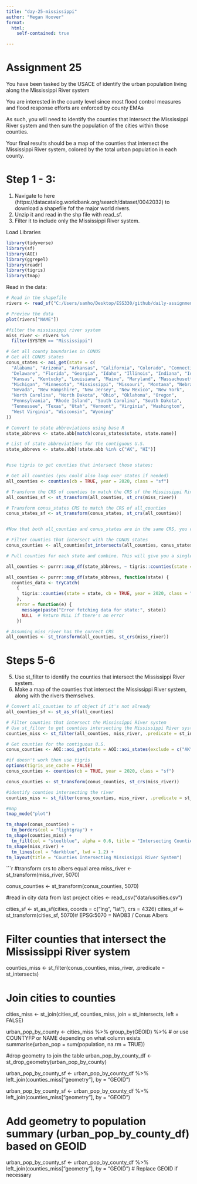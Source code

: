 ```yaml
---
title: "day-25-mississippi"
author: "Megan Hoover"
format:
  html:
    self-contained: true

---
```


# Assignment 25

You have been tasked by the USACE of identify the urban population living along the Mississippi River system

You are interested in the county level since most flood control measures and flood response efforts are enforced by county EMAs

As such, you will need to identify the counties that intersect the Mississippi River system and then sum the population of the cities within those counties.

Your final results should be a map of the counties that intersect the Mississippi River system, colored by the total urban population in each county.



# Step 1 - 3:

1. Navigate to here (https://datacatalog.worldbank.org/search/dataset/0042032) to download a shapefile fof the major world rivers.
2. Unzip it and read in the shp file with read_sf.
3. Filter it to include only the Mississippi River system.




Load Libraries
```r
library(tidyverse)
library(sf)
library(AOI)
library(ggrepel)
library(readr)
library(tigris)
library(tmap)
```


Read in the data:
```r
# Read in the shapefile
rivers <- read_sf("C:/Users/samho/Desktop/ESS330/github/daily-assignments/data/majorrivers_0_0/MajorRivers.shp")

# Preview the data
plot(rivers["NAME"])

#filter the mississippi river system
miss_river <- rivers %>%
  filter(SYSTEM == "Mississippi")

# Get all county boundaries in CONUS
# Get all CONUS states
conus_states <- aoi_get(state = c(
  "Alabama", "Arizona", "Arkansas", "California", "Colorado", "Connecticut",
  "Delaware", "Florida", "Georgia", "Idaho", "Illinois", "Indiana", "Iowa",
  "Kansas", "Kentucky", "Louisiana", "Maine", "Maryland", "Massachusetts",
  "Michigan", "Minnesota", "Mississippi", "Missouri", "Montana", "Nebraska",
  "Nevada", "New Hampshire", "New Jersey", "New Mexico", "New York",
  "North Carolina", "North Dakota", "Ohio", "Oklahoma", "Oregon",
  "Pennsylvania", "Rhode Island", "South Carolina", "South Dakota",
  "Tennessee", "Texas", "Utah", "Vermont", "Virginia", "Washington",
  "West Virginia", "Wisconsin", "Wyoming"
))

# Convert to state abbreviations using base R
state_abbrevs <- state.abb[match(conus_states$state, state.name)]

# List of state abbreviations for the contiguous U.S.
state_abbrevs <- state.abb[!state.abb %in% c("AK", "HI")]


#use tigris to get counties that intersect those states:

# Get all counties (you could also loop over states if needed)
all_counties <- counties(cb = TRUE, year = 2020, class = "sf")

# Transform the CRS of counties to match the CRS of the Mississippi River system
all_counties_sf <- st_transform(all_counties, st_crs(miss_river))

# Transform conus_states CRS to match the CRS of all_counties
conus_states_sf <- st_transform(conus_states, st_crs(all_counties))


#Now that both all_counties and conus_states are in the same CRS, you can safely perform the spatial operation to filter counties that intersect with the CONUS states.

# Filter counties that intersect with the CONUS states
conus_counties <- all_counties[st_intersects(all_counties, conus_states_sf, sparse = FALSE), ]

# Pull counties for each state and combine. This will give you a single sf object (all_counties) with the boundaries of all counties in the continental U.S.

all_counties <- purrr::map_df(state_abbrevs, ~ tigris::counties(state = .x, cb = TRUE, year = 2020, class = "sf"))

all_counties <- purrr::map_df(state_abbrevs, function(state) {
  counties_data <- tryCatch(
    {
      tigris::counties(state = state, cb = TRUE, year = 2020, class = "sf")
    },
    error = function(e) {
      message(paste("Error fetching data for state:", state))
      NULL  # Return NULL if there's an error
    })

# Assuming miss_river has the correct CRS
all_counties <- st_transform(all_counties, st_crs(miss_river))

```



# Steps 5-6

5. Use st_filter to identify the counties that intersect the Mississippi River system.
6. Make a map of the counties that intersect the Mississippi River system, along with the rivers themselves.

```r

# Convert all_counties to sf object if it's not already
all_counties_sf <- st_as_sf(all_counties)

# Filter counties that intersect the Mississippi River system
# Use st_filter to get counties intersecting the Mississippi River system
counties_miss <- st_filter(all_counties, miss_river, .predicate = st_intersects)
```

```r
# Get counties for the contiguous U.S.
conus_counties <- AOI::aoi_get(state = AOI::aoi_states(exclude = c("AK", "HI")), type = "county")

#if doesn't work then use tigris
options(tigris_use_cache = FALSE)
conus_counties <- counties(cb = TRUE, year = 2020, class = "sf")

conus_counties <- st_transform(conus_counties, st_crs(miss_river))

#identify counties intersecting the river
counties_miss <- st_filter(conus_counties, miss_river, .predicate = st_intersects)

#map
tmap_mode("plot")

tm_shape(conus_counties) +
  tm_borders(col = "lightgray") +
tm_shape(counties_miss) +
  tm_fill(col = "steelblue", alpha = 0.6, title = "Intersecting Counties") +
tm_shape(miss_river) +
  tm_lines(col = "darkblue", lwd = 1.2) +
tm_layout(title = "Counties Intersecting Mississippi River System")

```
```r
#transform crs to albers equal area
miss_river <- st_transform(miss_river, 5070)

conus_counties <- st_transform(conus_counties, 5070)

#read in city data from last project
cities <- read_csv("data/uscities.csv")

cities_sf <- st_as_sf(cities, coords = c("lng", "lat"), crs = 4326)
cities_sf <- st_transform(cities_sf, 5070)# EPSG:5070 = NAD83 / Conus Albers

# Filter counties that intersect the Mississippi River system
counties_miss <- st_filter(conus_counties, miss_river, .predicate = st_intersects)

# Join cities to counties
cities_miss <- st_join(cities_sf, counties_miss, join = st_intersects, left = FALSE)

urban_pop_by_county <- cities_miss %>%
  group_by(GEOID) %>%              # or use COUNTYFP or NAME depending on what column exists
  summarise(urban_pop = sum(population, na.rm = TRUE))


#drop geometry to join the table
urban_pop_by_county_df <- st_drop_geometry(urban_pop_by_county)

urban_pop_by_county_sf <- urban_pop_by_county_df %>%
  left_join(counties_miss["geometry"], by = "GEOID") 

urban_pop_by_county_sf <- urban_pop_by_county_df %>%
  left_join(counties_miss["geometry"], by = "GEOID")



# Add geometry to population summary (urban_pop_by_county_df) based on GEOID
urban_pop_by_county_sf <- urban_pop_by_county_df %>%
  left_join(counties_miss["geometry"], by = "GEOID")  # Replace GEOID if necessary



